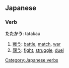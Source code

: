 == Japanese ==                             
===Verb===
'''たたかう''': tatakau

# [[戦う]]: [[battle]], [[match]], [[war]]
# [[闘う]]: [[fight]], [[struggle]], [[duel]]
[[Category:Japanese verbs]]